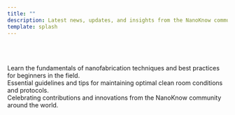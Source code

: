 ```yaml
---
title: ""
description: Latest news, updates, and insights from the NanoKnow community
template: splash
---
```



<Section title='<span style="color: #1354A2;">Sharing Knowledge</span> <span style="color: #dec331;">Building Community</span>' description="" titleClass="text-7xl">

<div style="margin-top: 4rem;"></div>

<Grid columns={3}>
  <a href="/blog/getting-started-nanofab/" style="text-decoration: none; color: inherit; display: block;">
    <Card title="Getting Started with Nanofabrication" icon="rocket" iconColor="#305cde">
      Learn the fundamentals of nanofabrication techniques and best practices for beginners in the field.
    </Card>
  </a>

  <a href="/blog/clean-room-best-practices/" style="text-decoration: none; color: inherit; display: block;">
    <Card title="Clean Room Best Practices" icon="seti:config" iconColor="#dec331">
      Essential guidelines and tips for maintaining optimal clean room conditions and protocols.
    </Card>
  </a>

  <a href="/blog/community-highlights/" style="text-decoration: none; color: inherit; display: block;">
    <Card title="Community Highlights" icon="puzzle" iconColor="#5B9BD5">
      Celebrating contributions and innovations from the NanoKnow community around the world.
    </Card>
  </a>
</Grid>

</Section>

